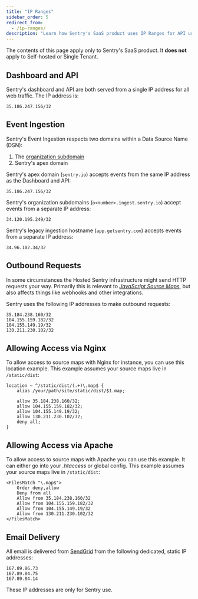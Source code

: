 ```yaml
---
title: "IP Ranges"
sidebar_order: 5
redirect_from:
  - /ip-ranges/
description: "Learn how Sentry's SaaS product uses IP Ranges for API usage, event ingestion, outbound requests, and more."
---
```


<Alert title="Note" level="warning">

The contents of this page apply only to Sentry's SaaS product. It **does not**
apply to Self-hosted or Single Tenant.

</Alert>

## Dashboard and API

Sentry's dashboard and API are both served from a single IP address for all web traffic. The IP address is:

```
35.186.247.156/32
```

## Event Ingestion

Sentry's Event Ingestion respects two domains within a Data Source Name (DSN):

1. The [organization subdomain](https://forum.sentry.io/t/organization-subdomains-in-dsns/9360)
2. Sentry's apex domain

Sentry's apex domain (`sentry.io`) accepts events from the same IP address as the Dashboard and API:

```
35.186.247.156/32
```

Sentry's organization subdomains (`o<number>.ingest.sentry.io`) accept events from a separate IP address:

```
34.120.195.249/32
```

Sentry's legacy ingestion hostname (`app.getsentry.com`) accepts events from a separate IP address:

```
34.96.102.34/32
```

## Outbound Requests

In some circumstances the Hosted Sentry infrastructure might send HTTP requests your way. Primarily this is relevant to [_JavaScript Source Maps_](/platforms/javascript/sourcemaps/), but also affects things like webhooks and other integrations.

Sentry uses the following IP addresses to make outbound requests:

```
35.184.238.160/32
104.155.159.182/32
104.155.149.19/32
130.211.230.102/32
```

## Allowing Access via Nginx

To allow access to source maps with Nginx for instance, you can use this location example. This example assumes your source maps live in `/static/dist`:

```nginx
location ~ ^/static/dist/(.+)\.map$ {
    alias /your/path/site/static/dist/$1.map;

    allow 35.184.238.160/32;
    allow 104.155.159.182/32;
    allow 104.155.149.19/32;
    allow 130.211.230.102/32;
    deny all;
}
```

## Allowing Access via Apache

To allow access to source maps with Apache you can use this example. It can either go into your _.htaccess_ or global config. This example assumes your source maps live in `/static/dist`:

```apacheconf
<FilesMatch "\.map$">
    Order deny,allow
    Deny from all
    Allow from 35.184.238.160/32
    Allow from 104.155.159.182/32
    Allow from 104.155.149.19/32
    Allow from 130.211.230.102/32
</FilesMatch>
```

## Email Delivery

All email is delivered from [SendGrid](https://sendgrid.com/) from the following dedicated, static IP addresses:

```
167.89.86.73
167.89.84.75
167.89.84.14
```

These IP addresses are only for Sentry use.
